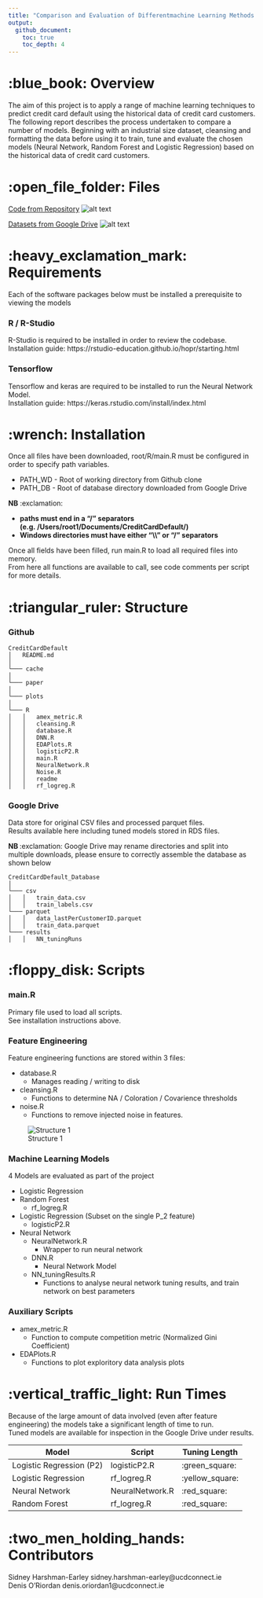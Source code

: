 ```yaml
---
title: "Comparison and Evaluation of Differentmachine Learning Methods at Predicting Credit Card Default"
output:
  github_document:
    toc: true
    toc_depth: 4
---
```


# :blue_book: Overview

The aim of this project is to apply a range of machine learning techniques to predict credit card default using the historical data of credit card customers. The following report describes the process undertaken to compare a number of models. Beginning with an industrial size dataset, cleansing and formatting the data before using it to train, tune and evaluate the chosen models (Neural Network, Random Forest and Logistic Regression) based on the historical data of credit card customers.

# :open_file_folder: Files 

[Code from Repository](project-sharshmanucd) ![alt text](https://img.shields.io/badge/file%20size-151.6%20Mb-green)

[Datasets from Google Drive](https://drive.google.com/drive/u/0/folders/1C2TYJRsVH681dylc8ZX5A4gP-LsoaW7o) ![alt text](https://img.shields.io/badge/file%20size-24%20Gb-red)

# :heavy_exclamation_mark: Requirements 

Each of the software packages below must be installed a prerequisite to viewing the models

### R / R-Studio
R-Studio is required to be installed in order to review the codebase.   
Installation guide: https://rstudio-education.github.io/hopr/starting.html

### Tensorflow
Tensorflow and keras are required to be installed to run the Neural Network Model.    
Installation guide: https://keras.rstudio.com/install/index.html

# :wrench: Installation 

Once all files have been downloaded, root/R/main.R must be configured in order to specify path variables.

* PATH_WD - Root of working directory from Github clone
* PATH_DB - Root of database directory downloaded from Google Drive

**NB** :exclamation:	

* **paths must end in a "/" separators (e.g. /Users/root1/Documents/CreditCardDefault/)**
* **Windows directories must have either "\\\\" or "/" separators**

Once all fields have been filled, run main.R to load all required files into memory.        
From here all functions are available to call, see code comments per script for more details.    

# :triangular_ruler: Structure

### Github
```
CreditCardDefault
│   README.md
│
└─── cache
│
└─── paper
│
└─── plots
│
└─── R
│   │   amex_metric.R
│   │   cleansing.R
│   │   database.R
│   │   DNN.R
│   │   EDAPlots.R
│   │   logisticP2.R
│   │   main.R
│   │   NeuralNetwork.R
│   │   Noise.R
│   │   readme
│   │   rf_logreg.R
```

### Google Drive

Data store for original CSV files and processed parquet files.   
Results available here including tuned models stored in RDS files.

**NB ** :exclamation:	 Google Drive may rename directories and split into multiple downloads, please ensure to correctly assemble the database as shown below

```
CreditCardDefault_Database
│
└─── csv
│   │   train_data.csv
│   │   train_labels.csv
└─── parquet
│   │   data_lastPerCustomerID.parquet
│   │   train_data.parquet
└─── results
│   │   NN_tuningRuns
```

# :floppy_disk: Scripts 

### main.R

Primary file used to load all scripts.   
See installation instructions above.

### Feature Engineering

Feature engineering functions are stored within 3 files:

* database.R
  + Manages reading / writing to disk
* cleansing.R
  + Functions to determine NA / Coloration / Covarience thresholds
* noise.R
  + Functions to remove injected noise in features.

![Structure 1](readme/images/structure1.png)

### Machine Learning Models

4 Models are evaluated as part of the project

* Logistic Regression 
* Random Forest
  + rf_logreg.R
* Logistic Regression (Subset on the single P_2 feature)
  + logisticP2.R
* Neural Network
  + NeuralNetwork.R
    + Wrapper to run neural network
  + DNN.R
    + Neural Network Model
  + NN_tuningResults.R
    + Functions to analyse neural network tuning results, and train network on best parameters
  
### Auxiliary Scripts 

* amex_metric.R
  + Function to compute competition metric (Normalized Gini Coefficient)
* EDAPlots.R
  + Functions to plot exploritory data analysis plots

# :vertical_traffic_light: Run Times

Because of the large amount of data involved (even after feature engineering) the models take a significant length of time to run.    
Tuned models are available for inspection in the Google Drive under results.

Model | Script | Tuning Length
------------- | ------------- | -------------
Logistic Regression (P2) | logisticP2.R | :green_square:
Logistic Regression | rf_logreg.R | :yellow_square:	
Neural Network | NeuralNetwork.R | :red_square:	
Random Forest | rf_logreg.R | :red_square:	
  
# :two_men_holding_hands: Contributors
Sidney Harshman-Earley sidney.harshman-earley@ucdconnect.ie   
Denis O’Riordan denis.oriordan1@ucdconnect.ie



